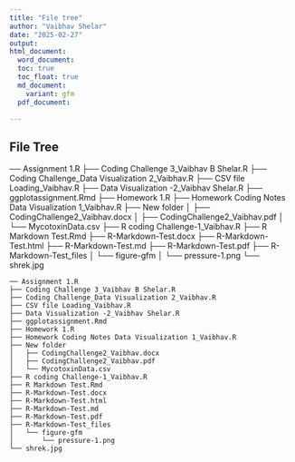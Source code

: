 ```yaml
---
title: "File tree"
author: "Vaibhav Shelar"
date: "2025-02-27"
output: 
html_document:
  word_document:
  toc: true
  toc_float: true
  md_document:
    variant: gfm
  pdf_document:

---
```

## File Tree

── Assignment 1.R
├── Coding Challenge 3_Vaibhav B Shelar.R
├── Coding Challenge_Data Visualization 2_Vaibhav.R
├── CSV file Loading_Vaibhav.R
├── Data Visualization -2_Vaibhav Shelar.R
├── ggplotassignment.Rmd
├── Homework 1.R
├── Homework Coding Notes Data Visualization 1_Vaibhav.R
├── New folder
│   ├── CodingChallenge2_Vaibhav.docx
│   ├── CodingChallenge2_Vaibhav.pdf
│   └── MycotoxinData.csv
├── R coding Challenge-1_Vaibhav.R
├── R Markdown Test.Rmd
├── R-Markdown-Test.docx
├── R-Markdown-Test.html
├── R-Markdown-Test.md
├── R-Markdown-Test.pdf
├── R-Markdown-Test_files
│   └── figure-gfm
│       └── pressure-1.png
└── shrek.jpg


```
── Assignment 1.R
├── Coding Challenge 3_Vaibhav B Shelar.R
├── Coding Challenge_Data Visualization 2_Vaibhav.R
├── CSV file Loading_Vaibhav.R
├── Data Visualization -2_Vaibhav Shelar.R
├── ggplotassignment.Rmd
├── Homework 1.R
├── Homework Coding Notes Data Visualization 1_Vaibhav.R
├── New folder
│   ├── CodingChallenge2_Vaibhav.docx
│   ├── CodingChallenge2_Vaibhav.pdf
│   └── MycotoxinData.csv
├── R coding Challenge-1_Vaibhav.R
├── R Markdown Test.Rmd
├── R-Markdown-Test.docx
├── R-Markdown-Test.html
├── R-Markdown-Test.md
├── R-Markdown-Test.pdf
├── R-Markdown-Test_files
│   └── figure-gfm
│       └── pressure-1.png
└── shrek.jpg

```


